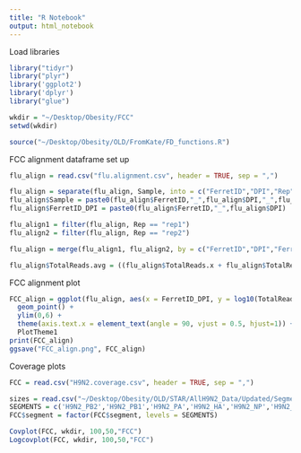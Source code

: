 ```yaml
---
title: "R Notebook"
output: html_notebook
---
```


Load libraries
```r
library("tidyr")
library("plyr")
library('ggplot2')
library('dplyr')
library("glue")

wkdir = "~/Desktop/Obesity/FCC"
setwd(wkdir)

source("~/Desktop/Obesity/OLD/FromKate/FD_functions.R")
```

FCC alignment dataframe set up
```r
flu_align = read.csv("flu.alignment.csv", header = TRUE, sep = ",")

flu_align = separate(flu_align, Sample, into = c("FerretID","DPI","Rep"))
flu_align$Sample = paste0(flu_align$FerretID,"_",flu_align$DPI,"_",flu_align$Rep)
flu_align$FerretID_DPI = paste0(flu_align$FerretID,"_",flu_align$DPI)

flu_align1 = filter(flu_align, Rep == "rep1")
flu_align2 = filter(flu_align, Rep == "rep2")

flu_align = merge(flu_align1, flu_align2, by = c("FerretID","DPI","FerretID_DPI"))

flu_align$TotalReads.avg = ((flu_align$TotalReads.x + flu_align$TotalReads.y) / 2)
```

FCC alignment plot
```r
FCC_align = ggplot(flu_align, aes(x = FerretID_DPI, y = log10(TotalReads.avg))) +
  geom_point() + 
  ylim(0,6) +
  theme(axis.text.x = element_text(angle = 90, vjust = 0.5, hjust=1)) +
  PlotTheme1
print(FCC_align)
ggsave("FCC_align.png", FCC_align)
```

Coverage plots
```r
FCC = read.csv("H9N2.coverage.csv", header = TRUE, sep = ",")

sizes = read.csv("~/Desktop/Obesity/OLD/STAR/AllH9N2_Data/Updated/SegmentSize.csv")
SEGMENTS = c('H9N2_PB2','H9N2_PB1','H9N2_PA','H9N2_HA','H9N2_NP','H9N2_NA','H9N2_MP','H9N2_NS')
FCC$segment = factor(FCC$segment, levels = SEGMENTS)
```

```r
Covplot(FCC, wkdir, 100,50,"FCC")
Logcovplot(FCC, wkdir, 100,50,"FCC")
```

